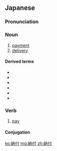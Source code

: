 ==Japanese==
{{ja-kanjitab|のう|ふ|yomi=on}}

===Pronunciation===
{{ja-pron|のうふ|y=on}}

===Noun===
{{ja-noun|のうふ}}

# [[payment]]
# [[delivery]]

====Derived terms====
* {{ja-r|納付金|のうふきん|gloss=contribution}}
* {{ja-r|納付者|のうふしゃ|gloss=payer}}
* {{ja-r|納付書|のうふしょ|gloss=statement of payment}}
* {{ja-r|納付期限|のうふ きげん|gloss=deadline for payment}}
* {{ja-r|納付命令|のうふ めいれい|gloss=payment order}}
* {{ja-r|仮納付|かりのうふ|gloss=provisional payment}}

===Verb===
{{ja-verb-suru|tr=trans|のうふ}}

# [[pay]]

====Conjugation====
{{ja-suru|のうふ}}

[[ko:納付]]
[[mg:納付]]
[[zh:納付]]